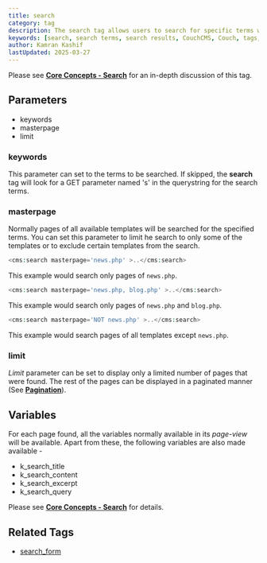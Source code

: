 ```yaml
---
title: search
category: tag
description: The search tag allows users to search for specific terms within the content of the site. It can be customized to search within specific templates or exclude certain templates, and can limit the number of search results displayed.
keywords: [search, search terms, search results, CouchCMS, Couch, tags, PHP, templates, pagination]
author: Kamran Kashif
lastUpdated: 2025-03-27
---
```


Please see [**Core Concepts - Search**](../../concepts/search.html) for an in-depth discussion of this tag.

## Parameters

- keywords
- masterpage
- limit

### keywords

This parameter can set to the terms to be searched. If skipped, the **search** tag will look for a GET parameter named 's' in the querystring for the search terms.

### masterpage

Normally pages of all available templates will be searched for the specified terms. You can set this parameter to limit he search to only some of the templates or to exclude certain templates from the search.

```php
<cms:search masterpage='news.php' >..</cms:search>
```

This example would search only pages of `news.php`.

```php
<cms:search masterpage='news.php, blog.php' >..</cms:search>
```

This example would search only pages of `news.php` and `blog.php`.

```php
<cms:search masterpage='NOT news.php' >..</cms:search>
```

This example would search pages of all templates except `news.php`.

### limit

_Limit_ parameter can be set to display only a limited number of pages that were found. The rest of the pages can be displayed in a paginated manner (See [**Pagination**](../concepts/pagination.html)).

## Variables

For each page found, all the variables normally available in its _page-view_ will be available. Apart from these, the following variables are also made available -

- k_search_title
- k_search_content
- k_search_excerpt
- k_search_query

Please see [**Core Concepts - Search**](../../concepts/search.html) for details.

## Related Tags

- [search_form](../search_form.html)

